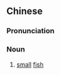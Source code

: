 {{also|小鱼}}
==Chinese==
{{zh-forms|s=小鱼}}

===Pronunciation===
{{zh-pron
|m=xiǎoyú
|cat=n
}}

===Noun===
{{zh-noun}}

# [[small]] [[fish]]